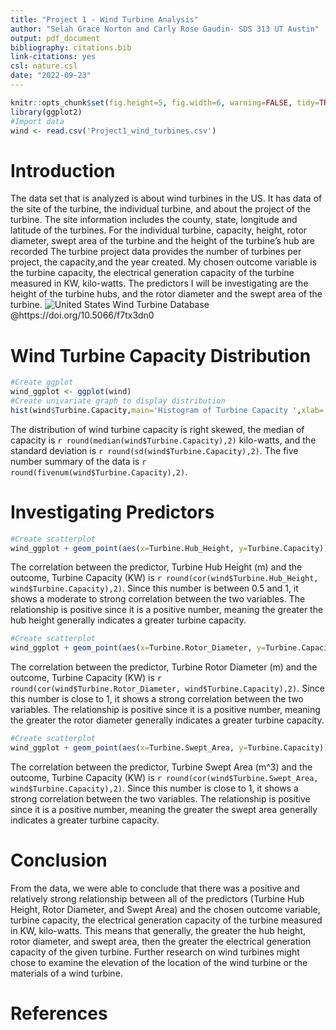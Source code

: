 ```yaml
---
title: "Project 1 - Wind Turbine Analysis"
author: "Selah Grace Norton and Carly Rose Gaudin- SDS 313 UT Austin"
output: pdf_document
bibliography: citations.bib
link-citations: yes
csl: nature.csl
date: "2022-09-23"
---
```


```r
knitr::opts_chunk$set(fig.height=5, fig.width=6, warning=FALSE, tidy=TRUE, tidy.opts=list(width.cutoff=60))
library(ggplot2)
#Import data
wind <- read.csv('Project1_wind_turbines.csv')
```

# **Introduction**

The data set that is analyzed is about wind turbines in the US. It has data of the site of the turbine, the individual turbine, and about the project of the turbine. The site information includes the county, state, longitude and latitude of the turbines. For the individual turbine, capacity,  height, rotor diameter, swept area of the turbine and the height of the turbine's hub are recorded The turbine project data provides the number of turbines per project, the capacity,and the year created. My chosen outcome variable is the turbine capacity, the electrical generation capacity of the turbine measured in KW, kilo-watts. The predictors I will be investigating are the height of the turbine hubs, and the rotor diameter and the swept area of the turbine. 
![United States Wind Turbine Database](turbine.jpeg)
@https://doi.org/10.5066/f7tx3dn0


# **Wind Turbine Capacity Distribution**

```r
#Create ggplot
wind_ggplot <- ggplot(wind)
#Create univariate graph to display distribution
hist(wind$Turbine.Capacity,main='Histogram of Turbine Capacity ',xlab='Turbine Capacity (KW)', pch=20)
```

The distribution of wind turbine capacity is right skewed, the median of capacity is `r round(median(wind$Turbine.Capacity),2)` kilo-watts, and the standard deviation is `r round(sd(wind$Turbine.Capacity),2)`. The five number summary of the data is `r round(fivenum(wind$Turbine.Capacity),2)`. 


# **Investigating Predictors**

``` r
#Create scatterplot
wind_ggplot + geom_point(aes(x=Turbine.Hub_Height, y=Turbine.Capacity)) + labs(title='Relationship of Turbine Hub Height and Turbine Capacity', x='Turbine Hub Height (m)',y='Turbine Capacity (KW)')
``` 

The correlation between the predictor, Turbine Hub Height (m) and the outcome, Turbine Capacity (KW) is `r round(cor(wind$Turbine.Hub_Height, wind$Turbine.Capacity),2)`. Since this number is between 0.5 and 1, it shows a moderate to strong correlation between the two variables. The relationship is positive since it is a positive number, meaning the greater the hub height generally indicates a greater turbine capacity. 

``` r
#Create scatterplot
wind_ggplot + geom_point(aes(x=Turbine.Rotor_Diameter, y=Turbine.Capacity)) + labs(title='Relationship of Turbine Rotor Diameter and Turbine Capacity', x='Turbine Rotor Diameter (m)',y='Turbine Capacity (KW)')
``` 

The correlation between the predictor, Turbine Rotor Diameter (m) and the outcome, Turbine Capacity (KW) is `r round(cor(wind$Turbine.Rotor_Diameter, wind$Turbine.Capacity),2)`. Since this number is close to 1, it shows a strong correlation between the two variables. The relationship is positive since it is a positive number, meaning the greater the rotor diameter generally indicates a greater turbine capacity.

``` r
#Create scatterplot
wind_ggplot + geom_point(aes(x=Turbine.Swept_Area, y=Turbine.Capacity)) + labs(title='Relationship of Turbine Swept Area and Turbine Capacity', x='Swept Area (m^3)',y='Turbine Capacity (KW)')
``` 

The correlation between the predictor, Turbine Swept Area (m^3) and the outcome, Turbine Capacity (KW) is `r round(cor(wind$Turbine.Swept_Area, wind$Turbine.Capacity),2)`. Since this number is close to 1, it shows a strong correlation between the two variables. The relationship is positive since it is a positive number, meaning the greater the swept area generally indicates a greater turbine capacity.

# **Conclusion**

From the data, we were able to conclude that there was a positive and relatively strong relationship between all of the predictors (Turbine Hub Height, Rotor Diameter, and Swept Area) and the chosen outcome variable, turbine  capacity, the electrical generation capacity of the turbine measured in KW, kilo-watts. This means that generally, the greater the hub height, rotor diameter, and swept area, then the greater the electrical generation capacity of the given turbine. Further research on wind turbines might chose to examine the elevation of the location of the wind turbine or the materials of a wind turbine.  

# **References**

